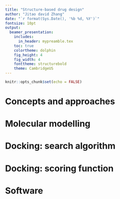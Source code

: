 ```yaml
---
title: "Structure-based drug design"
author: "Jitao david Zhang"
date: "`r format(Sys.Date(), '%b %d, %Y')`"
fontsize: 10pt
output: 
  beamer_presentation:
    includes:
      in_header: mypreamble.tex
    toc: true
    colortheme: dolphin
    fig_height: 4
    fig_width: 4
    fonttheme: structurebold
    theme: CambridgeUS
---
```


```r
knitr::opts_chunk$set(echo = FALSE)
```


# Concepts and approaches

# Molecular modelling

# Docking: search algorithm

# Docking: scoring function

# Software
